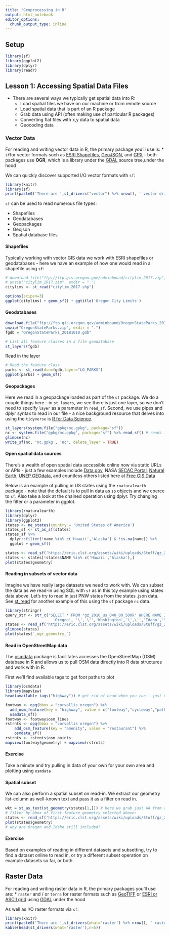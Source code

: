 ```yaml
---
title: "Geoprocessing in R"
output: html_notebook
editor_options: 
  chunk_output_type: inline
---
```

## Setup
```r
library(sf)
library(ggplot2)
library(dplyr)
library(readr)
```

## Lesson 1: Accessing Spatial Data Files
- There are several ways we typically get spatial data into R:
  + Load spatial files we have on our machine or from remote source
  + Load spatial data that is part of an R package
  + Grab data using API (often making use of particular R packages)
  + Converting flat files with x,y data to spatial data
  + Geocoding data

### Vector Data
For reading and writing vector data in R, the primary package you'll use is:
 * `sf`for vector formats such as [ESRI Shapefiles](https://en.wikipedia.org/wiki/Shapefile),  [GeoJSON](https://en.wikipedia.org/wiki/GeoJSON), and [GPX](https://en.wikipedia.org/wiki/GPS_Exchange_Format) - both packages use **OGR**, which is a library under the [GDAL](https://en.wikipedia.org/wiki/GDAL) source tree,under the hood
 
 We can quickly discover supported I/O vector formats with `sf`:
```r
library(knitr)
library(sf)
print(paste0('There are ',st_drivers("vector") %>% nrow(), ' vector drivers available using st_read or read_sf'))
```
`sf` can be used to read numerous file types:

- Shapefiles
- Geodatabases
- Geopackages
- Geojson
- Spatial database files

#### Shapefiles
Typically working with vector GIS data we work with ESRI shapefiles or geodatabases - here we have an example of how one would read in a shapefile using `sf`:
```r
# download.file("ftp://ftp.gis.oregon.gov/adminbound/citylim_2017.zip","citylim_2017.zip")
# unzip("citylim_2017.zip", exdir = ".")
citylims <- st_read("citylim_2017.shp")
```

```r
options(scipen=3)
ggplot(citylims) + geom_sf() + ggtitle('Oregon City Limits') 
```

#### Geodatabases
```r
download.file("ftp://ftp.gis.oregon.gov/adminbound/OregonStateParks_20181010.zip", "OregonStateParks.zip")
unzip("OregonStateParks.zip", exdir = ".")
fgdb = "OregonStateParks_20181010.gdb"

# List all feature classes in a file geodatabase
st_layers(fgdb)
```

Read in the layer
```r
# Read the feature class
parks <- st_read(dsn=fgdb,layer="LO_PARKS")
ggplot(parks) + geom_sf()
```

#### Geopackages
Here we read in a geopackage loaded as part of the `sf` package.  We do a couple things here - in `st_layers`, we see there is just one layer, so we don't need to specify `layer` as a parameter in `read_sf`.  Second, we use pipes and dplyr syntax to read in our file - a nice background resource that delves into using the `tidyverse` is [R for Data Science](https://r4ds.had.co.nz/index.html).

```r
st_layers(system.file("gpkg/nc.gpkg", package="sf"))
nc <- system.file("gpkg/nc.gpkg", package="sf") %>% read_sf() # reads in
glimpse(nc)
write_sf(nc, 'nc.gpkg', 'nc', delete_layer = TRUE)
```

#### Open spatial data sources
There's a wealth of open spatial data accessible online now via static URLs or APIs - just a few examples include [Data.gov](https://catalog.data.gov/dataset?metadata_type=geospatial), NASA [SECAC Portal](http://sedac.ciesin.columbia.edu/), [Natural Earth](http://www.naturalearthdata.com/), [UNEP GEOdata](http://geodata.grid.unep.ch/), and countless others listed here at [Free GIS Data](https://freegisdata.rtwilson.com/)

Below is an example of pulling in US states using the `rnaturalearth` package - note that the default is to pull in data as `sp` objects and we coerce to `sf`.  Also take a look at the chained operation using dplyr.  Try changing the filter or a parameter in ggplot.
```r
library(rnaturalearth)
library(dplyr)
library(ggplot2)
states <- ne_states(country = 'United States of America')
states_sf <- st_as_sf(states)
states_sf %>%
  dplyr::filter(!name %in% c('Hawaii','Alaska') & !is.na(name)) %>%
  ggplot + geom_sf()
```

```r
states <- read_sf('https://eric.clst.org/assets/wiki/uploads/Stuff/gz_2010_us_040_00_500k.json')
states <- states[!states$NAME %in% c('Hawaii','Alaska'),]
plot(states$geometry)
```

#### Reading in subsets of vector data
Imagine we have really large datasets we need to work with.  We can subset the data as we read-in using SQL with `sf` as in this toy example using states data above.  Let's try to read in just PNW states from the states .json data.  See [st_read](https://r-spatial.github.io/sf/reference/st_read.html) for another example of this using the `sf` package `nc` data.
```r
library(stringr)
query_str <- str_c('SELECT * FROM "gz_2010_us_040_00_500k" WHERE NAME IN (\'',
                     'Oregon', '\', \'','Washington','\',\'','Idaho','\')')                     
states <- read_sf('https://eric.clst.org/assets/wiki/uploads/Stuff/gz_2010_us_040_00_500k.json',query = query_str)
glimpse(states)
plot(states$`_ogr_geometry_`)
```

#### Read in OpenStreetMap data
The [osmdata](https://github.com/ropensci/osmdata) package is facilitates accesses the OpenStreetMap (OSM) database in R and allows us to pull OSM data directly into R data structures and work with in R.

First we'll find available tags to get foot paths to plot
```r
library(osmdata)
library(mapview)
head(available_tags("highway")) # get rid of head when you run - just used to truncate output
```

```r
footway <- opq(bbox = "corvallis oregon") %>% 
  add_osm_feature(key = "highway", value = c("footway","cycleway","path", "path","pedestrian","track")) %>% 
  osmdata_sf()
footway <- footway$osm_lines
rstrnts <- opq(bbox = "corvallis oregon") %>% 
    add_osm_feature(key = "amenity", value = "restaurant") %>%
    osmdata_sf()
rstrnts <- rstrnts$osm_points
mapview(footway$geometry) + mapview(rstrnts)
```

#### Exercise
Take a minute and try pulling in data of your own for your own area and plotting using `osmdata`

#### Spatial subset
We can also perform a spatial subset on read-in.  We extract our geometry list-column as well-known text and pass it as a filter on read in.
```r
wkt = st_as_text(st_geometry(states[1,])) # here we grab just WA from our PNW states in previous step
# filter by bbox of first feature geometry selected above:
states <- read_sf('https://eric.clst.org/assets/wiki/uploads/Stuff/gz_2010_us_040_00_500k.json',wkt_filter = wkt)
plot(states$geometry)
# why are Oregon and Idaho still included?
```

#### Exercise
Based on examples of reading in different datasets and subsetting, try to find a dataset online to read in, or try a different subset operation on example datasets so far, or both.

## Raster Data
For reading and writing raster data in R, the primary packages you'll use are:
 * `raster` and / or `terra` for raster formats such as [GeoTIFF](https://en.wikipedia.org/wiki/GeoTIFF) or [ESRI or ASCII grid](https://en.wikipedia.org/wiki/Esri_grid) using [GDAL](https://en.wikipedia.org/wiki/GDAL) under the hood

As well as I/O raster formats via `sf`:
```r
library(knitr)
print(paste0('There are ',st_drivers(what='raster') %>% nrow(), ' raster drivers available'))
kable(head(st_drivers(what='raster'),n=5))
```